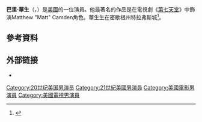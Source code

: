 {{Infobox person
| name          = Barry Watson
| image         = 
| birth_name    = Michael Barrett Watson
| birth_date    = {{birth date and age|1974|4|23}}
| birth_place    = [[美國|美國]][[密歇根州|密歇根州]][[特拉弗斯城|特拉弗斯城]]
| occupation    = 演員
| years_active  = 1990–現在
| spouse        = {{marriage|Laura Payne-Gabriel|1996|2002}} <br>{{marriage|[[Tracy_Hutson|Tracy Hutson]]|2006|2011}}<br />{{marriage|[[Natasha_Gregson_Wagner|Natasha Gregson Wagner]]|2015}}
| children = 3 
}}
'''巴里·華生'''（{{lang-en|Michael Barrett "Barry" Watson}}，{{bd|1974年|4月23日||}}）是[[美國|美國]]的一位演員。他最著名的作品是在電視劇《[[第七天堂|第七天堂]]》中飾演Matthew "Matt" Camden角色。華生生在密歇根州特拉弗斯城<ref>{{Cite web |url=http://www.filmreference.com/film/15/Barry-Watson.html |title=Barry Watson Biography (1974-)<!-- Bot generated title --> |access-date=2016-05-07 |archive-date=2020-07-26 |archive-url=https://web.archive.org/web/20200726144303/http://www.filmreference.com/film/15/Barry-Watson.html |dead-url=no }}</ref>。

==參考資料==
{{reflist}}

== 外部链接 ==
*{{IMDb name|5538}}

{{Authority control}}

{{DEFAULTSORT:Watson, Barry}}
[[Category:20世纪美国男演员|Category:20世纪美国男演员]]
[[Category:21世紀美國男演員|Category:21世紀美國男演員]]
[[Category:美國電影男演員|Category:美國電影男演員]]
[[Category:美國電視男演員|Category:美國電視男演員]]